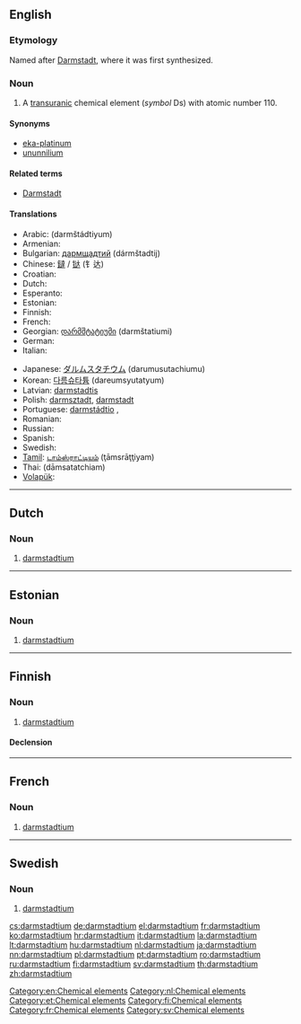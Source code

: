 {{also|Darmstadtium}}
==English==
{{elements|Ds|meitnerium|Mt|roentgenium|Rg}}

===Etymology===
Named after [[w:Darmstadt|Darmstadt]], where it was first synthesized.

===Noun===
{{en-noun|-}}
{{wikipedia}}

#  A [[transuranic]] chemical element (''symbol'' Ds) with atomic number 110.

====Synonyms====
* [[eka-platinum]] {{qualifier|used before the element was discovered}}
* [[ununnilium]] {{qualifier|used before the element was officially named}}

====Related terms====
* [[w:Darmstadt|Darmstadt]]

====Translations====
{{trans-top|transuranic chemical element with atomic number 110}}
* Arabic: {{Arab|[[دارمشتادتيوم]]}} (darmštádtiyum) {{m}}
* Armenian: {{t|hy|դարմշտադիում|tr=darmštadium|sc=Armn}}
* Bulgarian: [[дармщадтий]] (dármštadtij) {{m}}
* Chinese: [[鐽]] / [[𫟼]] (钅达)
* Croatian: {{t-|hr|darmstadij|m}}
* Dutch: {{t+|nl|darmstadtium|n}}
* Esperanto: {{t-|eo|darmŝtatio|xs=Esperanto}}
* Estonian: {{t-|et|darmstadtium}}
* Finnish: {{t+|fi|darmstadtium}}
* French: {{t+|fr|darmstadtium|m}}
* Georgian: [[დარმშტატიუმი]] (darmštatiumi)
* German: {{t+|de|Darmstadtium|n}}
* Italian: {{t+|it|darmstadtio|m}}
{{trans-mid}}
* Japanese: [[ダルムスタチウム]] (darumusutachiumu)
* Korean: [[다름슈타튬]] (dareumsyutatyum)
* Latvian: [[darmstadtis]]
* Polish: [[darmsztadt]], [[darmstadt]] {{m}}
* Portuguese: [[darmstádtio]] {{m}}, {{t|pt|darmstádio|m}}
* Romanian: {{t+|ro|darmstadtiu|n}}
* Russian: {{t+|ru|дармштадтий|m|tr=dármštadtij}}
* Spanish: {{t+|es|darmstadtio|m}}
* Swedish: {{t+|sv|darmstadtium}}
* [[Tamil]]: [[டாம்ஸ்ராட்டியம்]] (ţāmsrāţţiyam)
* Thai: {{Thai|[[ดาร์มลตัดเชียม]]}} (dāmsatatchiam)
* [[Volapük]]: {{t|vo|darmstatin|xs=Volapük}}
{{trans-bottom}}

[[Category:en:Chemical elements]]
----

==Dutch==

===Noun===
{{infl|nl|noun|g=n}}

#  [[#English|darmstadtium]]

[[Category:nl:Chemical elements]]
----

==Estonian==

===Noun===
{{infl|et|noun}}

#  [[#English|darmstadtium]]

[[Category:et:Chemical elements]]
----

==Finnish==
{{wikipedia|lang=fi}}

===Noun===
{{fi-noun}}

# [[#English|darmstadtium]]

====Declension====
{{fi-decl-risti|darmstadtium}}

[[Category:fi:Chemical elements]]
----

==French==

===Noun===
{{fr-noun|m}}

# [[#English|darmstadtium]]

[[Category:fr:Chemical elements]]
----

==Swedish==

===Noun===
{{sv-noun}}

#  [[#English|darmstadtium]]

[[Category:sv:Chemical elements]]

[[cs:darmstadtium]]
[[de:darmstadtium]]
[[el:darmstadtium]]
[[fr:darmstadtium]]
[[ko:darmstadtium]]
[[hr:darmstadtium]]
[[it:darmstadtium]]
[[la:darmstadtium]]
[[lt:darmstadtium]]
[[hu:darmstadtium]]
[[nl:darmstadtium]]
[[ja:darmstadtium]]
[[nn:darmstadtium]]
[[pl:darmstadtium]]
[[pt:darmstadtium]]
[[ro:darmstadtium]]
[[ru:darmstadtium]]
[[fi:darmstadtium]]
[[sv:darmstadtium]]
[[th:darmstadtium]]
[[zh:darmstadtium]]